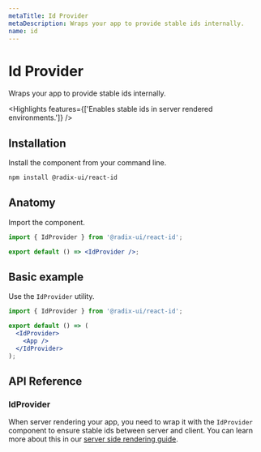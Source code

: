 ```yaml
---
metaTitle: Id Provider
metaDescription: Wraps your app to provide stable ids internally.
name: id
---
```


# Id Provider

<Description>
  Wraps your app to provide stable ids internally.
</Description>

<Highlights
  features={['Enables stable ids in server rendered environments.']}
/>

## Installation

Install the component from your command line.

```bash
npm install @radix-ui/react-id
```

## Anatomy

Import the component.

```jsx
import { IdProvider } from '@radix-ui/react-id';

export default () => <IdProvider />;
```

## Basic example

Use the `IdProvider` utility.

```jsx
import { IdProvider } from '@radix-ui/react-id';

export default () => (
  <IdProvider>
    <App />
  </IdProvider>
);
```

## API Reference

### IdProvider

When server rendering your app, you need to wrap it with the `IdProvider` component to ensure stable ids between server and client. You can learn more about this in our [server side rendering guide](../../overview/server-side-rendering).
